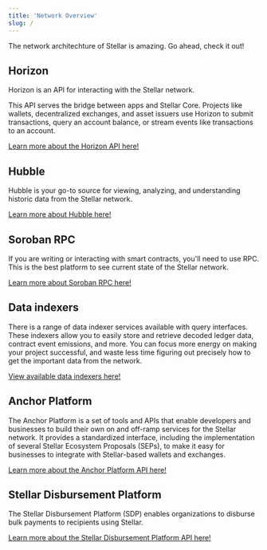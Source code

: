 ```yaml
---
title: 'Network Overview'
slug: /
---
```


The network architechture of Stellar is amazing. Go ahead, check it out!

## Horizon

Horizon is an API for interacting with the Stellar network.

This API serves the bridge between apps and Stellar Core. Projects like wallets,
decentralized exchanges, and asset issuers use Horizon to submit transactions,
query an account balance, or stream events like transactions to an account.

[Learn more about the Horizon API here!](./horizon/README.mdx)

## Hubble

Hubble is your go-to source for viewing, analyzing, and understanding historic
data from the Stellar network.

[Learn more about Hubble here!](./hubble/README.mdx)

## Soroban RPC

If you are writing or interacting with smart contracts, you'll need to use RPC.
This is the best platform to see current state of the Stellar network.

[Learn more about Soroban RPC here!](./soroban-rpc/README.mdx)

## Data indexers

There is a range of data indexer services available with query interfaces.
These indexers allow you to easily store and retrieve decoded ledger data, contract event emissions, and more.
You can focus more energy on making your project successful, and waste less time figuring out precisely how to get the important data from the network.

[View available data indexers here!](./data-indexers/README.mdx)

## Anchor Platform

The Anchor Platform is a set of tools and APIs that enable developers and
businesses to build their own on and off-ramp services for the Stellar network.
It provides a standardized interface, including the implementation of several
Stellar Ecosystem Proposals (SEPs), to make it easy for businesses to integrate
with Stellar-based wallets and exchanges.

[Learn more about the Anchor Platform API here!](./anchor-platform/README.mdx)

## Stellar Disbursement Platform

The Stellar Disbursement Platform (SDP) enables organizations to disburse bulk
payments to recipients using Stellar.

[Learn more about the Stellar Disbursement Platform API here!](./stellar-disbursement-platform/README.mdx)
